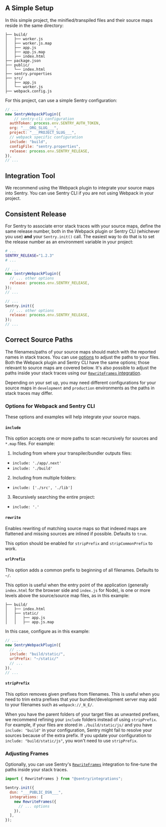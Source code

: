 ## A Simple Setup

In this simple project, the minified/transpiled files and their source maps reside in the same directory:

```{tabTitle: Project Structure}
├── build/
│   ├── worker.js
│   ├── worker.js.map
│   ├── app.js
│   ├── app.js.map
│   ├── index.html
├── package.json
├── public/
│   └── index.html
├── sentry.properties
├── src/
│   ├── app.js
│   └── worker.js
├── webpack.config.js
```

For this project, can use a simple Sentry configuration:

```javascript {tabTitle: webpack.config.js}
// ...
new SentryWebpackPlugin({
    // sentry-cli configuration
  authToken: process.env.SENTRY_AUTH_TOKEN,
  org: "___ORG_SLUG___",
  project: "___PROJECT_SLUG___",
  // webpack specific configuration
  include: "build",
  configFile: "sentry.properties",
  release: process.env.SENTRY_RELEASE,
}),
// ...
```

## Integration Tool

We recommend using the Webpack plugin to integrate your source maps into Sentry. You can use Sentry CLI if you are not using Webpack in your project.

## Consistent Release

For Sentry to associate error stack traces with your source maps, define the same release number, both in the Webpack plugin or Sentry CLI (whichever you use) **and** your `Sentry.init()` call. The easiest way to do that is to set the release number as an environment variable in your project:

```bash {tabTitle:.env}
# ...
SENTRY_RELEASE="1.2.3"
# ...
```

```javascript {tabTitle: webpack.config.js}
// ...
new SentryWebpackPlugin({
  // ... other options
  release: process.env.SENTRY_RELEASE,
});
// ...
```

```javascript {tabTitle: index.js}
// ...
Sentry.init({
  // ... other options
  release: process.env.SENTRY_RELEASE,
});
// ...
```

## Correct Source Paths

The filenames/paths of your source maps should match with the reported names in stack traces. You can use [options](https://github.com/getsentry/sentry-webpack-plugin#options) to adjust the paths to your files. Both the Webpack plugin and Sentry CLI have the same options; those relevant to source maps are covered below. It's also possible to adjust the paths inside your stack traces using our [`RewriteFrames` integration](/platforms/javascript/configuration/integrations/plugin/#rewriteframes).

<Note>

Depending on your set up, you may need different configurations for your source maps in `development` and `production` environments as the paths in stack traces may differ.

</Note>

### Options for Webpack and Sentry CLI

These options and examples will help integrate your source maps.

#### `include`

This option accepts one or more paths to scan recursively for sources and `*.map` files. For example:

1. Including from where your transpiler/bundler outputs files:

- `include: './app/.next'`
- `include: './build'`

2. Including from multiple folders:

- `include: ['./src', './lib']`

3. Recursively searching the entire project:

- `include: '.'`

#### `rewrite`

Enables rewriting of matching source maps so that indexed maps are flattened and missing sources are inlined if possible. Defaults to `true`.

This option should be enabled for `stripPrefix` and `stripCommonPrefix` to work.

#### `urlPrefix`

This option adds a common prefix to beginning of all filenames. Defaults to `~/`.

This option is useful when the entry point of the application (generally `index.html` for the browser side and `index.js` for Node), is one or more levels above the source/source map files, as in this example:

```{tabTitle: Target Folder Structure}
├── build/
│   ├── index.html
│   ├── static/
│   │   ├── app.js
│   │   ├── app.js.map
```

In this case, configure as in this example:

```javascript {tabTitle: webpack.config.js}
// ...
new SentryWebpackPlugin({
  // ...
  include: "build/static/",
  urlPrefix: "~/static/"
  // ...
}),
// ...
```

#### `stripPrefix`

This option removes given prefixes from filenames. This is useful when you need to trim extra prefixes that your bundler/development server may add to your filenames such as `webpack://_N_E/`.

When you have the parent folders of your target files as unwanted prefixes, we recommend refining your `include` folders instead of using `stripPrefix`. For example, if your files are stored in `./build/static/js/` and you have `include: "build"` in your configuration, Sentry might fail to resolve your sources because of the extra prefix. If you update your configuration to `include: "build/static/js"`, you won't need to use `stripPrefix`.

### Adjusting Frames

Optionally, you can use Sentry's [`RewriteFrames`](/platforms/javascript/configuration/integrations/plugin/#rewriteframes) integration to fine-tune the paths inside your stack traces.

```javascript
import { RewriteFrames } from "@sentry/integrations";

Sentry.init({
  dsn: "___PUBLIC_DSN___",
  integrations: [
    new RewriteFrames({
      // ... options
    }),
  ],
});
```
